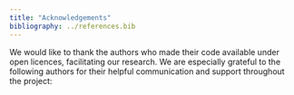 ```yaml
---
title: "Acknowledgements"
bibliography: ../references.bib
---
```


We would like to thank the authors who made their code available under open licences, facilitating our research. We are especially grateful to the following authors for their helpful communication and support throughout the project: <!--TODO: Ask authors who have emailed with us for their permission to include their name in the acknowledgements -->